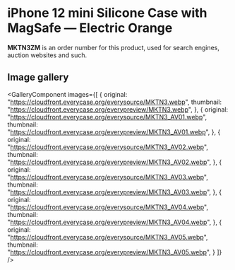 
# iPhone 12 mini Silicone Case with MagSafe — Electric Orange

<Callout type='info' emoji='👉🏻'>**MKTN3ZM** is an order number for this product, used for search engines, auction websites and such.</Callout>

## Image gallery

<GalleryComponent
    images={[
      {
        original: "https://cloudfront.everycase.org/everysource/MKTN3.webp",
        thumbnail: "https://cloudfront.everycase.org/everypreview/MKTN3.webp",
      },
      {
        original: "https://cloudfront.everycase.org/everysource/MKTN3_AV01.webp",
        thumbnail: "https://cloudfront.everycase.org/everypreview/MKTN3_AV01.webp",
      },
      {
        original: "https://cloudfront.everycase.org/everysource/MKTN3_AV02.webp",
        thumbnail: "https://cloudfront.everycase.org/everypreview/MKTN3_AV02.webp",
      },
      {
        original: "https://cloudfront.everycase.org/everysource/MKTN3_AV03.webp",
        thumbnail: "https://cloudfront.everycase.org/everypreview/MKTN3_AV03.webp",
      },
      {
        original: "https://cloudfront.everycase.org/everysource/MKTN3_AV04.webp",
        thumbnail: "https://cloudfront.everycase.org/everypreview/MKTN3_AV04.webp",
      },
      {
        original: "https://cloudfront.everycase.org/everysource/MKTN3_AV05.webp",
        thumbnail: "https://cloudfront.everycase.org/everypreview/MKTN3_AV05.webp",
      }
    ]}
  />
